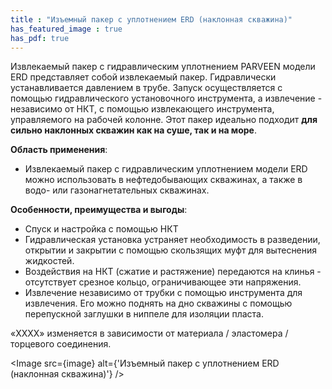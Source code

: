 ```yaml
---
title : "Изъемный пакер с уплотнением ERD (наклонная скважина)"
has_featured_image : true
has_pdf: true
---
```


Извлекаемый пакер с гидравлическим уплотнением PARVEEN модели ERD представляет собой извлекаемый пакер. Гидравлически устанавливается давлением в трубе. Запуск осуществляется с помощью гидравлического установочного инструмента, а извлечение - независимо от НКТ, с помощью извлекающего инструмента, управляемого на рабочей колонне. Этот пакер идеально подходит **для сильно наклонных скважин как на суше, так и на море**.

**Область применения**:

* Извлекаемый пакер с гидравлическим уплотнением модели ERD можно использовать в нефтедобывающих скважинах, а также в водо- или газонагнетательных скважинах.

**Особенности, преимущества и выгоды**:

* Спуск и настройка с помощью НКТ
* Гидравлическая установка устраняет необходимость в разведении, открытии и закрытии с помощью скользящих муфт для вытеснения жидкостей.
* Воздействия на НКТ (сжатие и растяжение) передаются на клинья - отсутствует срезное кольцо, ограничивающее эти напряжения.
* Извлечение независимо от трубки с помощью инструмента для извлечения. Его можно поднять на дно скважины с помощью перепускной заглушки в ниппеле для изоляции пласта.

«XXXX» изменяется в зависимости от материала / эластомера / торцевого соединения.


<Image src={image} alt={'Изъемный пакер с уплотнением ERD (наклонная скважина)'} />